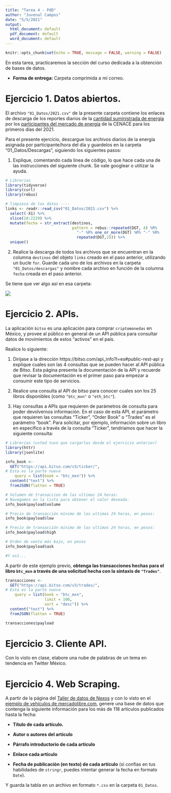 ```yaml
---
title: "Tarea 4 - PdD"
author: "Juvenal Campos"
date: "5/5/2021"
output:
  html_document: default
  pdf_document: default
  word_document: default
---
```


```r
knitr::opts_chunk$set(echo = TRUE, message = FALSE, warning = FALSE)
```

En esta tarea, practicaremos la sección del curso dedicada a la obtención de bases de datos. 

* **Forma de entrega: ** Carpeta comprimida a mi correo. 

# Ejercicio 1. Datos abiertos. 

El archivo `"01_Datos/2021.csv"` de la presente carpeta contiene los enlaces de descarga de los reportes diarios de la [cantidad suministrada de energía](https://www.cenace.gob.mx/Paginas/SIM/Reportes/H_CantidadesAsignadasMDA.aspx?N=61&opc=divCssCantAsig&site=Cantidades%20asignadas/MDA/Por%20Participante%20del%20Mercado&tipoArch=C&tipoUni=SIN&tipo=Por%20Participante%20del%20Mercado&nombrenodop=MDA) por los [participantes del mercado de energía](https://www.cenace.gob.mx/Paginas/SIM/ParticipantesMEM.aspx) de la CENACE para los primeros días del 2021. 

Para el presente ejercicio, descargue los archivos diarios de la energía asignada por participante/hora del día y guardelos en la carpeta "01_Datos/Descargas", siguiendo los siguientes pasos: 

1) Explique, comentando cada linea de código, lo que hace cada una de las instrucciones del siguiente chunk. Se vale googlear o utilizar la ayuda.

```r
# Librerias
library(tidyverse)
library(curl)
library(rebus)

# limpieza de los datos ----
links <- readr::read_csv("01_Datos/2021.csv") %>% 
  select(-X1) %>% 
  slice(18:2229) %>% 
  mutate(fecha = str_extract(destinos, 
                             pattern = rebus::repeated(DGT, 4) %R%
                               "-" %R% one_or_more(DGT) %R% "-" %R% 
                               repeated(DGT,2))) %>% 
  unique()

```

2) Realice la descarga de todos los archivos que se encuentran en la columna `destinos` del objeto `links` creado en el paso anterior, utilizando un bucle `for`. Guarde cada uno de los archivos en la carpeta `"01_Datos/descargas"` y nombre cada archivo en función de la columna `fecha` creada en el paso anterior. 

Se tiene que ver algo así en esa carpeta: 

![](01_Datos/imgs/fig_1.png)
<!-- ![]("") -->


# Ejercicio 2. APIs. 

La aplicación `bitso` es una aplicación para comprar `criptomonedas` en México, y provee al público en general de un API pública para consultar datos de movimientos de estos "activos" en el país. 

Realice lo siguiente: 

1) Diríjase a la dirección https://bitso.com/api_info?l=es#public-rest-api y explique cuales son las 4 consultas que se pueden hacer al API pública de Bitso. Esta página presenta la documentación de la API y recuerde que revisar la documentación es el primer paso para empezar a consumir este tipo de servicios. 


2) Realice una consulta al API de bitso para conocer cuales son los 25 libros disponibles (como `"btc_mxn"` o `"eth_btc"`).


3) Hay consultas a APIs que requieren de parámetros de consulta para poder devolvernos información. En el caso de esta API, el parámetro que requieren las consultas "Ticker", "Order Book" o "Trades" es el parámetro "book". 
Para solicitar, por ejemplo, información sobre un libro en específico a través de la consulta "Ticker", tendríamos que hacer la siguiente consulta: 

```r
# Librerías (usted tuvo que cargarlas desde el ejercicio anterior)
library(httr)
library(jsonlite)

info_book <-
  GET("https://api.bitso.com/v3/ticker/", 
# Esta es la parte nueva    
    query = list(book = "btc_mxn")) %>% 
  content("text") %>% 
  fromJSON(flatten = TRUE)

# Volumen de transaccion de las ultimas 24 horas: 
# Navegamos en la lista para obtener el valor deseado.
info_book$payload$volume

# Precio de transacción mínimo de las ultimas 24 horas, en pesos: 
info_book$payload$low

# Precio de transacción mínimo de las ultimas 24 horas, en pesos: 
info_book$payload$high

# Orden de venta más bajo, en pesos
info_book$payload$ask

#Y así...

```

A partir de este ejemplo previo, **obtenga las transacciones hechas para el libro `btc_mxn` a través de una solicitud hecha con la sintaxis de `"Trades"`**.

```r

transacciones <-
  GET("https://api.bitso.com/v3/trades/", 
# Esta es la parte nueva    
    query = list(book = "btc_mxn", 
                 limit = 100, 
                 sort = "desc")) %>% 
  content("text") %>% 
  fromJSON(flatten = TRUE)

transacciones$payload


```


# Ejercicio 3. Cliente API. 

Con lo visto en clase, elabore una nube de palabras de un tema en tendencia en Twitter México.

# Ejercicio 4. Web Scraping. 

A partir de la página del [Taller de datos de Nexos](https://datos.nexos.com.mx) y con lo visto en el [ejemplo de vehículos de mercadolibre.com](https://rpubs.com/Juve_Campos/scrapVehiculosMercadoLibre), genere una base de datos que contenga la siguiente información para los más de 118 artículos publicados hasta la fecha: 

* **Título de cada artículo.**

* **Autor o autores del artículo** 

* **Párrafo introductorio de cada artículo** 

* **Enlace cada artículo**

* **Fecha de publicación (en texto) de cada artículo** (si confías en tus habilidades de `stringr`, puedes intentar generar la fecha en formato `Date`).

Y guarda la tabla en un archivo en formato `*.csv` en la carpeta `01_Datos`.

